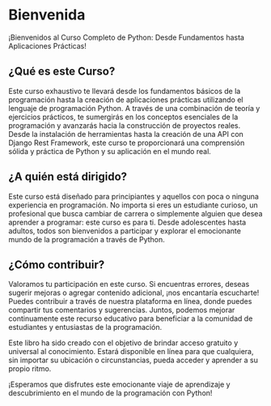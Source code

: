 # Bienvenida

¡Bienvenidos al Curso Completo de Python: Desde Fundamentos hasta Aplicaciones Prácticas!

## ¿Qué es este Curso?
Este curso exhaustivo te llevará desde los fundamentos básicos de la programación hasta la creación de aplicaciones prácticas utilizando el lenguaje de programación Python. A través de una combinación de teoría y ejercicios prácticos, te sumergirás en los conceptos esenciales de la programación y avanzarás hacia la construcción de proyectos reales. Desde la instalación de herramientas hasta la creación de una API con Django Rest Framework, este curso te proporcionará una comprensión sólida y práctica de Python y su aplicación en el mundo real.

## ¿A quién está dirigido?
Este curso está diseñado para principiantes y aquellos con poca o ninguna experiencia en programación. No importa si eres un estudiante curioso, un profesional que busca cambiar de carrera o simplemente alguien que desea aprender a programar: este curso es para ti. Desde adolescentes hasta adultos, todos son bienvenidos a participar y explorar el emocionante mundo de la programación a través de Python.

## ¿Cómo contribuir?
Valoramos tu participación en este curso. Si encuentras errores, deseas sugerir mejoras o agregar contenido adicional, ¡nos encantaría escucharte! Puedes contribuir a través de nuestra plataforma en línea, donde puedes compartir tus comentarios y sugerencias. Juntos, podemos mejorar continuamente este recurso educativo para beneficiar a la comunidad de estudiantes y entusiastas de la programación.

Este libro ha sido creado con el objetivo de brindar acceso gratuito y universal al conocimiento. Estará disponible en línea para que cualquiera, sin importar su ubicación o circunstancias, pueda acceder y aprender a su propio ritmo.

¡Esperamos que disfrutes este emocionante viaje de aprendizaje y descubrimiento en el mundo de la programación con Python!
